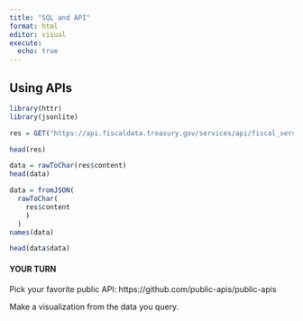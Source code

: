 ```yaml
---
title: "SQL and API"
format: html
editor: visual
execute: 
  echo: true
---
```


## Using APIs

```r
library(httr)
library(jsonlite)
```

```r
res = GET("https://api.fiscaldata.treasury.gov/services/api/fiscal_service/v1/accounting/od/rates_of_exchange?fields=country_currency_desc,exchange_rate,%20record_date&filter=record_date:gte:2015-01-01")

head(res)
```

```r
data = rawToChar(res$content)
head(data)
```

```r
data = fromJSON(
  rawToChar(
    res$content
    )
  )
names(data)
```

```r
head(data$data)
```

#### YOUR TURN

Pick your favorite public API: https://github.com/public-apis/public-apis

Make a visualization from the data you query.
